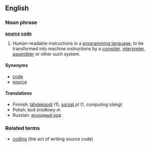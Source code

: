 ==English==
===Noun phrase===
'''[[source]] [[code]]'''

# {{computing}} Human-readable instructions in a [[programming language]], to be transformed into machine instructions by a [[compiler]], [[interpreter]], [[assembler]] or other such system.

====Synonyms====
*[[code]]
*[[source]]<!--Usually called "source" or "code" among programmers-->

====Translations====
*Finnish: [[lähdekoodi]] (1), [[sorsat]] ''pl'' (1, ''computing slang'')
*Polish: kod źródłowy ''m''
*Russian: [[исходный код]]

===Related terms===
*[[coding]] (the act of writing source code)
